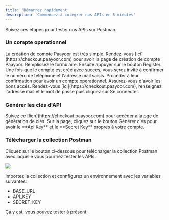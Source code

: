 ```yaml
---
title: 'Démarrez rapidement'
description: 'Commencez à integrer nos APIs en 5 minutes'
---
```


Suivez ces étapes pour tester nos APIs sur Postman.

### Un compte operationnel

<AccordionGroup>
  <Accordion icon="plus" title="Créer un compte(Si vous n'avez pas de compte)">
    La création de compte Paayoor est trés simple. Rendez-vous [ici](https://checkout.paayoor.com) 
    pour avoir la page de création de compte Paayoor. Remplissez le formulaire. Ensuite appuyer sur le 
    bouton Register. Une fois que le compte est créé avec succès, vous serez invité à confirmer le numéro 
    de téléphone et l'adresse mail saisis. Procéder à leur confirmation pour avoir un compte operationnel.
  </Accordion>
  <Accordion icon="right-to-bracket" title="Se connecter(Si vous avez un compte)">
    Assurez-vous d'avoir les bons accés. Rendez-vous [ici](https://checkout.paayoor.com), renseignez 
    l'adresse mail et le mot de passe puis cliquez sur Se connecter.
  </Accordion>
</AccordionGroup>

### Générer les clés d'API

<AccordionGroup>
  <Accordion icon="key" title="Generate API keys">
    Suivez ce [lien](https://checkout.paayoor.com) pour accéder à la pge de génération de clés. Sur la page, cliquez sur le bouton 
    Générer clés pour avoir le **Api Key** et le **Secret Key** propres à votre compte.
  </Accordion>
</AccordionGroup>

### Télécharger la collection Postman

Cliquez sur le bouton ci-dessous pour télécharger la collection Postman avec laquelle vous pourriez tester les APIs.

<CardGroup cols={3}>
  <Card href="https://checkout.paayoor.com">
      <img src="/images/run-in-postman-button-icon.jpeg" noZoom />
  </Card>
</CardGroup>

Importez la collection et connfigurez un environnement avec les variables suivantes:

- BASE_URL
- API_KEY
- SECRET_KEY

Ça y est, vous pouvez tester à présent.

